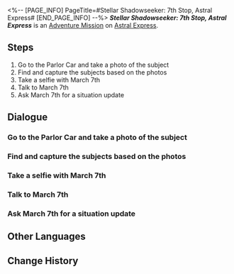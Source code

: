 <%-- [PAGE_INFO]
PageTitle=#Stellar Shadowseeker: 7th Stop, Astral Express#
[END_PAGE_INFO] --%>
{{Stub|Dialogue.}}
{{Mission Infobox
|id            = 8002107
|title         = 
|image         = <!--Mission Stellar Shadowseeker: 7th Stop, Astral Express.png-->
|type          = Adventure
|event_name    = 
|chapter       = 
|requirements  = 
* Reach [[Trailblaze Level]] 21
* [[Adventure Mission]] ''[[Stellar Shadowseeker: 6th Stop, Rivet Town]]'' completed
|summary       = <!--official mission summary from Fate's Atlas-->
|characters    = March 7th; Trailblazer
|startLocation = [[Astral Express]] - [[Parlor Car]]
|world         = Astral Express
|area          = Parlor Car
|prev          = Stellar Shadowseeker: 6th Stop, Rivet Town
|next          = 
|rewards       = Tracks of Destiny*1; Stellar Jade*80; Obsidian of Desolation*3; Credit*40,000
}}
'''''Stellar Shadowseeker: 7th Stop, Astral Express''''' is an [[Adventure Mission]] on [[Astral Express]].

==Steps==
# Go to the Parlor Car and take a photo of the subject
# Find and capture the subjects based on the photos
# Take a selfie with March 7th
# Talk to March 7th
# Ask March 7th for a situation update

<!--
==Gameplay Notes==

--><!--
==Trial Character==

-->
==Dialogue==
{{Stub Dialogue}}
===Go to the Parlor Car and take a photo of the subject===
{{Mission Description|type=adventure|location=Parlor Car|The shadowy object in the photo looks somewhat familiar. It must be something aboard the Express...}}
{{Dialogue Start}}
:{{tx}}
{{Dialogue End}}

===Find and capture the subjects based on the photos===
{{Dialogue Start}}
:{{tx}}
{{Dialogue End}}

===Take a selfie with March 7th===
{{Dialogue Start}}
:{{tx}}
{{Dialogue End}}

===Talk to March 7th===
{{Dialogue Start}}
:{{tx}}
{{Dialogue End}}

===Ask March 7th for a situation update===
{{Dialogue Start}}
:{{tx}}
{{Dialogue End}}

==Other Languages==
{{Other Languages
|en   = Stellar Shadowseeker: 7th Stop, Astral Express
|zhs  = 星旅寻影•第七站•星穹列车
|zht  = 星旅尋影•第七站•星穹列車
|ja   = 星々の影を探して・7駅目・星穹列車
|ko   = 그림자를 찾는 별의 여정•일곱 번째 역•은하열차
|es   = Fotografías estelares, 7.ª parada: Expreso Astral
|fr   = Sur la piste des ombres des étoiles&nbsp;: 7e arrêt, Astral Express
|ru   = Искатели теней: Седьмая остановка - Звёздный экспресс
|th   = ท่องดาราเฟ้นเงา: สถานีที่ 7 - Astral Express
|vi   = Tìm Ảnh Hành Trình Sao: Trạm Thứ 7, Đội Tàu Astral
|de   = Stellarer Schattensucher: Siebter Halt &ndash; Astralexpress
|id   = Penjelajah Bayangan Bintang: Perhentian 7 - Astral Express
|pt   = Sombrio Estelar: 7ª Parada, Expresso Astral
}}

==Change History==
{{Change History|1.5}}
